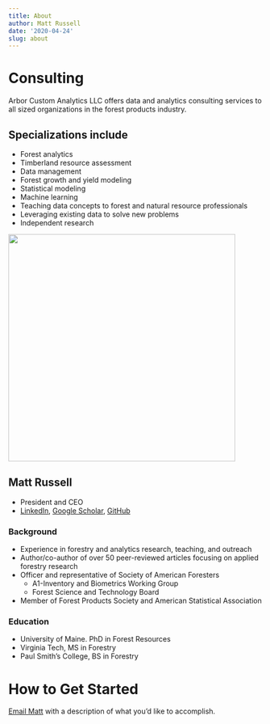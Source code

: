 ```yaml
---
title: About
author: Matt Russell
date: '2020-04-24'
slug: about
---
```


# Consulting
Arbor Custom Analytics LLC offers data and analytics consulting services to all sized organizations in the forest products industry. 

## Specializations include
* Forest analytics
* Timberland resource assessment
* Data management
* Forest growth and yield modeling
* Statistical modeling
* Machine learning
* Teaching data concepts to forest and natural resource professionals
* Leveraging existing data to solve new problems
* Independent research

  
  
<left>
![](/IMG_4135-min-500.png){width=450px}

## Matt Russell
* President and CEO
* [LinkedIn](https://www.linkedin.com/in/matthew-russell-70a94824/), [Google Scholar](https://scholar.google.com/citations?user=4OO83OcAAAAJ&hl=en&authuser=2), [GitHub](https://github.com/mbrussell)

### Background
* Experience in forestry and analytics research, teaching, and outreach
* Author/co-author of over 50 peer-reviewed articles focusing on applied forestry research
* Officer and representative of Society of American Foresters
  + A1-Inventory and Biometrics Working Group
  + Forest Science and Technology Board
* Member of Forest Products Society and American Statistical Association  

### Education
* University of Maine. PhD in Forest Resources
* Virginia Tech, MS in Forestry
* Paul Smith's College, BS in Forestry

# How to Get Started
[Email Matt](mailto:matt@arbor-analytics.com) with a description of what you’d like to accomplish. 
